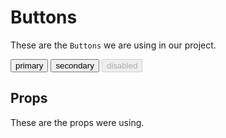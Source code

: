 
<Meta title="Components|Button" component={Button} />

# Buttons

These are the `Buttons` we are using in our project.

<Preview>
  <Story name="primary">
    <Button onClick={action('click on link')} primary>primary</Button>
  </Story>
  <Story name="secondary">
    <Button onClick={action('click on link')}  secondary>secondary</Button>
  </Story>
  <Story name="disabled">
    <Button onClick={action('click on link')}  disabled={boolean("Disabled", true)}>
      disabled
    </Button>
  </Story>
</Preview>

## Props

These are the props were using.
<Props of={Button} />


